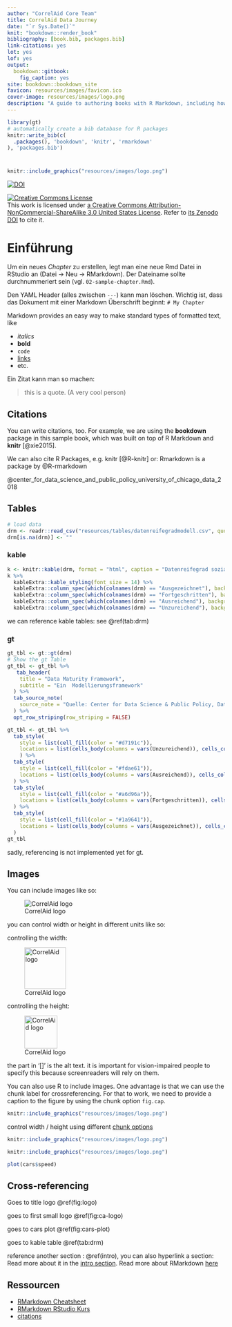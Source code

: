```yaml
--- 
author: "CorrelAid Core Team"
title: CorrelAid Data Journey 
date: "`r Sys.Date()`"
knit: "bookdown::render_book"
bibliography: [book.bib, packages.bib]
link-citations: yes
lot: yes
lof: yes
output:
  bookdown::gitbook:
    fig_caption: yes
site: bookdown::bookdown_site
favicon: resources/images/favicon.ico
cover-image: resources/images/logo.png
description: "A guide to authoring books with R Markdown, including how to generate figures and tables, and insert cross-references, citations, HTML widgets, and Shiny apps in R Markdown. The book can be exported to HTML, PDF, and e-books (e.g. EPUB). The book style is customizable. You can easily write and preview the book in RStudio IDE or other editors, and host the book wherever you want (e.g. bookdown.org)."
---
```




```r
library(gt)
# automatically create a bib database for R packages
knitr::write_bib(c(
  .packages(), 'bookdown', 'knitr', 'rmarkdown'
), 'packages.bib')


```


# {-}

```r
knitr::include_graphics("resources/images/logo.png")
```

<a href="https://doi.org/10.5281/zenodo.2553043"><img src="https://zenodo.org/badge/DOI/10.5281/zenodo.2553043.svg?branch=master" alt="DOI"></a>

<a rel="license" href="https://creativecommons.org/licenses/by-nc-sa/3.0/us/"><img alt="Creative Commons License" style="border-width:0" src="https://i.creativecommons.org/l/by-nc-sa/3.0/us/88x31.png" /></a><br /> This work is licensed under [a Creative Commons Attribution-NonCommercial-ShareAlike 3.0 United States License](https://creativecommons.org/licenses/by-nc-sa/3.0/us/). Refer to [its Zenodo DOI](https://doi.org/10.5281/zenodo.2553043) to cite it.


# Einführung {#intro}

Um ein neues *Chapter* zu erstellen, legt man eine neue Rmd Datei in RStudio an (Datei -> Neu -> RMarkdown). Der Dateiname sollte durchnummeriert sein (vgl. `02-sample-chapter.Rmd`). 

Den YAML Header (alles zwischen `---`) kann man löschen. Wichtig ist, dass das Dokument mit einer Markdown Überschrift beginnt:
`# My Chapter`


Markdown provides an easy way to make standard types of formatted text, like

- *italics*
- **bold**
- `code`
- [links](rmarkdown.rstudio.com)
- etc.

Ein Zitat kann man so machen: 

> this is a quote. 
(A very cool person)



## Citations {#citations}
You can write citations, too. For example, we are using the **bookdown** package  in this sample book, which was built on top of R Markdown and **knitr** [@xie2015].

We can also cite R Packages, e.g. knitr [@R-knitr] or: Rmarkdown is a package by @R-rmarkdown

@center_for_data_science_and_public_policy_university_of_chicago_data_2018

## Tables 
```r
# load data 
drm <- readr::read_csv("resources/tables/datenreifegradmodell.csv", quote = "\"", na = c(""))
drm[is.na(drm)] <- ""
```

### kable
```r
k <- knitr::kable(drm, format = "html", caption = "Datenreifegrad sozialer Organisationen")
k %>% 
  kableExtra::kable_styling(font_size = 14) %>% 
  kableExtra::column_spec(which(colnames(drm) == "Ausgezeichnet"), background = "#1a9641", include_thead = TRUE) %>% 
  kableExtra::column_spec(which(colnames(drm) == "Fortgeschritten"), background = "#a6d96a", include_thead = TRUE) %>% 
  kableExtra::column_spec(which(colnames(drm) == "Ausreichend"), background = "#fdae61", include_thead = TRUE) %>% 
  kableExtra::column_spec(which(colnames(drm) == "Unzureichend"), background = "#d7191c", include_thead = TRUE)
```
we can reference kable tables: see \@ref(tab:drm)

### gt

```r
gt_tbl <- gt::gt(drm)
# Show the gt Table
gt_tbl <- gt_tbl %>% 
   tab_header(
    title = "Data Maturity Framework",
    subtitle = "Ein  Modellierungsframework"
  ) %>% 
  tab_source_note(
    source_note = "Quelle: Center for Data Science & Public Policy, Data Maturity Framework, University of Chicago."
  ) %>% 
  opt_row_striping(row_striping = FALSE) 

gt_tbl <- gt_tbl %>%   
  tab_style(
    style = list(cell_fill(color = "#d7191c")),
    locations = list(cells_body(columns = vars(Unzureichend)), cells_column_labels(vars(Unzureichend)))
    ) %>% 
  tab_style(
    style = list(cell_fill(color = "#fdae61")),
    locations = list(cells_body(columns = vars(Ausreichend)), cells_column_labels(vars(Ausreichend)))
  ) %>% 
  tab_style(
    style = list(cell_fill(color = "#a6d96a")),
    locations = list(cells_body(columns = vars(Fortgeschritten)), cells_column_labels(vars(Fortgeschritten)))
  ) %>% 
  tab_style(
    style = list(cell_fill(color = "#1a9641")),
    locations = list(cells_body(columns = vars(Ausgezeichnet)), cells_column_labels(vars(Ausgezeichnet)))
  )
gt_tbl 
```

sadly, referencing is not implemented yet for gt. 


## Images {#images}

You can include images like so:
 
![CorrelAid logo](resources/images/logo.png)

you can control width or height in different units like so: 

controlling the width:

![CorrelAid logo](resources/images/logo.png){width=1in}

controlling the height:

![CorrelAid logo](resources/images/logo.png){height=2cm}

the part in '[]' is the alt text. it is important for vision-impaired people to specify this because screenreaders will rely on them. 


You can also use R to include images. One advantage is that we can use the chunk label for crossreferencing. For that to work, we need to provide a caption to the figure by using the chunk option `fig.cap`.
```r
knitr::include_graphics("resources/images/logo.png")
```

control width / height using different [chunk options](https://yihui.org/knitr/options/#plots) 
```r
knitr::include_graphics("resources/images/logo.png")
```

```r
knitr::include_graphics("resources/images/logo.png")
```

```r
plot(cars$speed)
```

## Cross-referencing {#crossref}
Goes to title logo \@ref(fig:logo)

goes to first small logo \@ref(fig:ca-logo)

goes to cars plot \@ref(fig:cars-plot)

goes to kable table \@ref(tab:drm)

reference another section : \@ref(intro), you can also hyperlink a section: Read more about it in the [intro section](#intro). Read more about RMarkdown [here](#rmarkdown)

## Ressourcen
- [RMarkdown Cheatsheet](https://rstudio.com/wp-content/uploads/2015/03/rmarkdown-reference.pdf?_ga=2.165041471.1414238925.1592201672-701677801.1580388718)
- [RMarkdown RStudio Kurs](https://rmarkdown.rstudio.com/lesson-1.html)
- [citations](https://rmarkdown.rstudio.com/authoring_bibliographies_and_citations.html)
